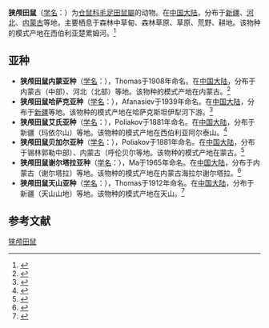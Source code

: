 {{Speciesbox
| name = 狭颅田鼠
| status = LC 
| status_system = IUCN3.1
| status_ref = <ref name=iucn>{{IUCN2014.2|assessor=Batsaikhan, N.|assessor2=Tsytsulina, K.|assessor3=Formozov, N.|assessor4=Sheftel, B.|year=2008|id=13431/0|title=Microtus gregalis|downloaded=10 October 2014}}</ref>
| image = 
| genus = Lasiopodomys
| subgenus = Stenocranius
| species = gregalis
| authority = Pallas, 1779
}}

'''狭颅田鼠'''（[[学名|学名]]：{{lang|la|''Lasiopodomys (Stenocranius) gregalis''}}）为[[仓鼠科|仓鼠科]][[毛足田鼠屬|毛足田鼠屬]]的动物。在[[中国大陆|中国大陆]]，分布于[[新疆|新疆]]、[[河北|河北]]、[[内蒙古|内蒙古]]等地，主要栖息于森林中草甸、森林草原、草原、荒野、耕地。该物种的模式产地在西伯利亚楚累姆河。<ref name='id1005'>{{cite web| url =http://www.bioinfo.cn/db05/BjdwSpecies.php?action=view&id=1005| title =狭颅田鼠| work =《中国动物物种编目数据库》| publisher =中国科学院微生物研究所| author =中国科学院动物研究所| accessdate =2009-03-27| deadurl =yes| archiveurl =https://web.archive.org/web/20160305015653/http://www.bioinfo.cn/db05/BjdwSpecies.php?action=view&id=1005| archivedate =2016-03-05}}</ref>

==亚种==
*'''狭颅田鼠内蒙亚种'''（[[学名|学名]]：{{lang|la|''Microtus gregalis angustus''}}），Thomas于1908年命名。在[[中国大陆|中国大陆]]，分布于内蒙古（中部）、河北（北部）等地。该物种的模式产地在内蒙古。<ref name='id1006'>{{cite web| url =http://www.bioinfo.cn/db05/BjdwSpecies.php?action=view&id=1006| title =狭颅田鼠内蒙亚种| work =《中国动物物种编目数据库》| publisher =中国科学院微生物研究所| author =中国科学院动物研究所| accessdate =2009-03-27| deadurl =yes| archiveurl =https://web.archive.org/web/20160305054317/http://www.bioinfo.cn/db05/BjdwSpecies.php?action=view&id=1006| archivedate =2016-03-05}}</ref>
*'''狭颅田鼠哈萨克亚种'''（[[学名|学名]]：{{lang|la|''Microtus gregalis dolguschini''}}），Afanasiev于1939年命名。在[[中国大陆|中国大陆]]，分布于[[新疆|新疆]]等地。该物种的模式产地在哈萨克斯坦伊犁河下游。<ref name='id1007'>{{cite web| url =http://www.bioinfo.cn/db05/BjdwSpecies.php?action=view&id=1007| title =狭颅田鼠哈萨克亚种| work =《中国动物物种编目数据库》| publisher =中国科学院微生物研究所| author =中国科学院动物研究所| accessdate =2009-03-27| deadurl =yes| archiveurl =https://web.archive.org/web/20160305040247/http://www.bioinfo.cn/db05/BjdwSpecies.php?action=view&id=1007| archivedate =2016-03-05}}</ref>
*'''狭颅田鼠艾氏亚种'''（[[学名|学名]]：{{lang|la|''Microtus gregalis eversmanni''}}），Poliakov于1881年命名。在[[中国大陆|中国大陆]]，分布于新疆（玛依尔山）等地。该物种的模式产地在西伯利亚阿尔泰山。<ref name='id1008'>{{cite web| url =http://www.bioinfo.cn/db05/BjdwSpecies.php?action=view&id=1008| title =狭颅田鼠艾氏亚种| work =《中国动物物种编目数据库》| publisher =中国科学院微生物研究所| author =中国科学院动物研究所| accessdate =2009-03-27| deadurl =yes| archiveurl =https://web.archive.org/web/20160305034335/http://www.bioinfo.cn/db05/BjdwSpecies.php?action=view&id=1008| archivedate =2016-03-05}}</ref>
*'''狭颅田鼠贝加尔亚种'''（[[学名|学名]]：{{lang|la|''Microtus gregalis raddei''}}），Poliakov于1881年命名。在[[中国大陆|中国大陆]]，分布于锡林郭勒中部）、内蒙古（呼伦贝尔等地。该物种的模式产地在蒙古。<ref name='id1009'>{{cite web| url =http://www.bioinfo.cn/db05/BjdwSpecies.php?action=view&id=1009| title =狭颅田鼠贝加尔亚种| work =《中国动物物种编目数据库》| publisher =中国科学院微生物研究所| author =中国科学院动物研究所| accessdate =2009-03-27| deadurl =yes| archiveurl =https://web.archive.org/web/20160305074511/http://www.bioinfo.cn/db05/BjdwSpecies.php?action=view&id=1009| archivedate =2016-03-05}}</ref>
*'''狭颅田鼠谢尔塔拉亚种'''（[[学名|学名]]：{{lang|la|''Microtus gregalis sirtalaensis''}}），Ma于1965年命名。在[[中国大陆|中国大陆]]，分布于内蒙古（谢尔塔拉）等地。该物种的模式产地在内蒙古海拉尔谢尔塔拉。<ref name='id1010'>{{cite web| url =http://www.bioinfo.cn/db05/BjdwSpecies.php?action=view&id=1010| title =狭颅田鼠谢尔塔拉亚种| work =《中国动物物种编目数据库》| publisher =中国科学院微生物研究所| author =中国科学院动物研究所| accessdate =2009-03-27| deadurl =yes| archiveurl =https://web.archive.org/web/20160305043945/http://www.bioinfo.cn/db05/BjdwSpecies.php?action=view&id=1010| archivedate =2016-03-05}}</ref>
*'''狭颅田鼠天山亚种'''（[[学名|学名]]：{{lang|la|''Microtus gregalis tianscharicus''}}），Thomas于1912年命名。在[[中国大陆|中国大陆]]，分布于新疆（天山山地）等地。该物种的模式产地在天山。<ref name='id1011'>{{cite web| url =http://www.bioinfo.cn/db05/BjdwSpecies.php?action=view&id=1011| title =狭颅田鼠天山亚种| work =《中国动物物种编目数据库》| publisher =中国科学院微生物研究所| author =中国科学院动物研究所| accessdate =2009-03-27| deadurl =yes| archiveurl =https://web.archive.org/web/20160305052535/http://www.bioinfo.cn/db05/BjdwSpecies.php?action=view&id=1011| archivedate =2016-03-05}}</ref>

== 参考文献 ==
{{reflist}}
{{Taxonbar|from=Q548541}}

[[Category:田鼠属|狭颅田鼠]]